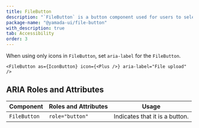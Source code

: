 ```yaml
---
title: FileButton
description: "`FileButton` is a button component used for users to select files."
package-name: "@yamada-ui/file-button"
with_description: true
tab: Accessibility
order: 3
---
```


When using only icons in `FileButton`, set `aria-label` for the `FileButton`.

```tsx live=false
<FileButton as={IconButton} icon={<Plus />} aria-label="File upload" />
```

## ARIA Roles and Attributes

| Component    | Roles and Attributes | Usage                          |
| ------------ | -------------------- | ------------------------------ |
| `FileButton` | `role="button"`      | Indicates that it is a button. |
